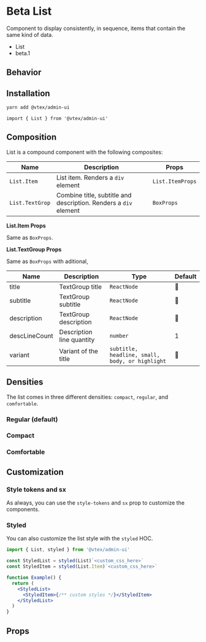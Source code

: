 
<Meta title="design-system/components/List" />

# Beta List

Component to display consistently, in sequence, items that contain the same kind of data.

- List
- beta.1

## Behavior

<Canvas>
  <Story id="beta-list--adaptative" />
</Canvas>

## Installation

```bash
yarn add @vtex/admin-ui
```

```tsx
import { List } from '@vtex/admin-ui'
```

## Composition

List is a compound component with the following composites:

| Name            | Description                                                      | Props            |
| --------------- | ---------------------------------------------------------------- | ---------------- |
| `List.Item`     | List item. Renders a `div` element                               | `List.ItemProps` |
| `List.TextGrop` | Combine title, subtitle and description. Renders a `div` element | `BoxProps`       |

**List.Item Props**

Same as `BoxProps`.

**List.TextGroup Props**

Same as `BoxProps` with aditional,

| Name          | Description               | Type                                            | Default |
| ------------- | ------------------------- | ----------------------------------------------- | ------- |
| title         | TextGroup title           | `ReactNode`                                     | 🚫      |
| subtitle      | TextGroup subtitle        | `ReactNode`                                     | 🚫      |
| description   | TextGroup description     | `ReactNode`                                     | 🚫      |
| descLineCount | Description line quantity | `number`                                        | 1       |
| variant       | Variant of the title      | `subtitle, headline, small, body, or highlight` | 🚫      |

## Densities

The list comes in three different densities: `compact`, `regular`, and `comfortable`.

### Regular (default)

<Canvas>
  <Story id="beta-list--regular" />
</Canvas>

### Compact

<Canvas>
  <Story id="beta-list--compact" />
</Canvas>

### Comfortable

<Canvas>
  <Story id="beta-list--comfortable" />
</Canvas>

## Customization

### Style tokens and sx

As always, you can use the `style-tokens` and `sx` prop to customize the components.

<Canvas>
  <Story id="beta-list--sx" />
</Canvas>

### Styled

You can also customize the list style with the `styled` HOC.

```jsx
import { List, styled } from '@vtex/admin-ui'

const StyledList = styled(List)`<custom_css_here>`
const StyledItem = styled(List.Item)`<custom_css_here>`

function Example() {
  return (
    <StyledList>
      <StyledItem>{/** custom styles */}</StyledItem>
    </StyledList>
  )
}
```

<Canvas>
  <Story id="beta-list--styled" />
</Canvas>

## Props

<Props of={List} />
